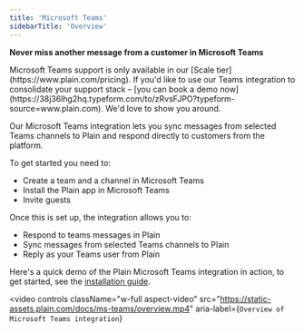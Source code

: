 ```yaml
---
title: 'Microsoft Teams'
sidebarTitle: 'Overview'
---
```


**Never miss another message from a customer in Microsoft Teams**

<Warning>
  Microsoft Teams support is only available in our [Scale tier](https://www.plain.com/pricing). If
  you'd like to use our Teams integration to consolidate your support stack – [you can book a demo
  now](https://38j36lhg2hq.typeform.com/to/zRvsFJPO?typeform-source=www.plain.com). We'd love to
  show you around.
</Warning>

Our Microsoft Teams integration lets you sync messages from selected Teams channels to Plain and respond directly to customers from the platform.

To get started you need to:

- Create a team and a channel in Microsoft Teams
- Install the Plain app in Microsoft Teams
- Invite guests

Once this is set up, the integration allows you to:

- Respond to teams messages in Plain
- Sync messages from selected Teams channels to Plain
- Reply as your Teams user from Plain

Here's a quick demo of the Plain Microsoft Teams integration in action, to get started, see the [installation guide](./microsoft-teams/installation).

<video
  controls
  className="w-full aspect-video"
  src="https://static-assets.plain.com/docs/ms-teams/overview.mp4"
  aria-label={`Overview of Microsoft Teams integration`}
></video>
